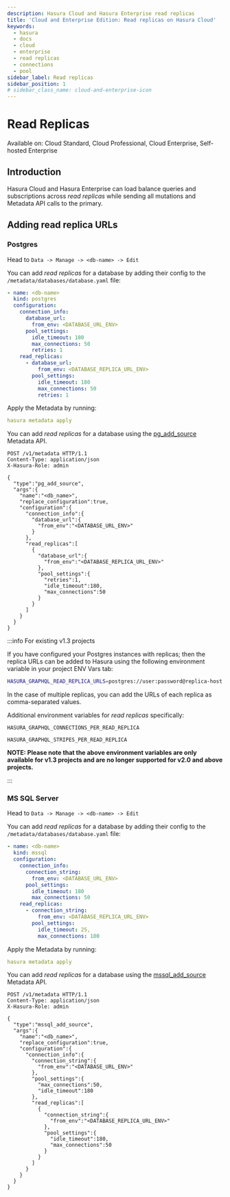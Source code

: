 ```yaml
---
description: Hasura Cloud and Hasura Enterprise read replicas
title: 'Cloud and Enterprise Edition: Read replicas on Hasura Cloud'
keywords:
  - hasura
  - docs
  - cloud
  - enterprise
  - read replicas
  - connections
  - pool
sidebar_label: Read replicas
sidebar_position: 1
# sidebar_class_name: cloud-and-enterprise-icon
---
```



# Read Replicas

<div className="badge badge--primary heading-badge">
  Available on: Cloud Standard, Cloud Professional, Cloud Enterprise, Self-hosted Enterprise
</div>

## Introduction

Hasura Cloud and Hasura Enterprise can load balance queries and subscriptions across _read replicas_ while sending all
mutations and Metadata API calls to the primary.

## Adding read replica URLs

### Postgres

<Tabs groupId="user-preference" className="api-tabs">
<TabItem value="console" label="Console">

Head to `Data -> Manage -> <db-name> -> Edit`

<Thumbnail
  src="/img/databases/read-replicas/connect-db-with-replica.png"
  alt="Connect database with read replica"
  width="1000px"
/>

</TabItem>
<TabItem value="cli" label="CLI">

You can add _read replicas_ for a database by adding their config to the `/metadata/databases/database.yaml` file:

```yaml {11-17}
- name: <db-name>
  kind: postgres
  configuration:
    connection_info:
      database_url:
        from_env: <DATABASE_URL_ENV>
      pool_settings:
        idle_timeout: 180
        max_connections: 50
        retries: 1
    read_replicas:
      - database_url:
          from_env: <DATABASE_REPLICA_URL_ENV>
        pool_settings:
          idle_timeout: 180
          max_connections: 50
          retries: 1
```

Apply the Metadata by running:

```yaml
hasura metadata apply
```

</TabItem>
<TabItem value="api" label="API">

You can add _read replicas_ for a database using the
[pg_add_source](/api-reference/metadata-api/source.mdx#metadata-pg-add-source) Metadata API.

```http {16-27}
POST /v1/metadata HTTP/1.1
Content-Type: application/json
X-Hasura-Role: admin

{
  "type":"pg_add_source",
  "args":{
    "name":"<db_name>",
    "replace_configuration":true,
    "configuration":{
      "connection_info":{
        "database_url":{
          "from_env":"<DATABASE_URL_ENV>"
        }
      },
      "read_replicas":[
        {
          "database_url":{
            "from_env":"<DATABASE_REPLICA_URL_ENV>"
          },
          "pool_settings":{
            "retries":1,
            "idle_timeout":180,
            "max_connections":50
          }
        }
      ]
    }
  }
}
```

</TabItem>
</Tabs>

:::info For existing v1.3 projects

If you have configured your Postgres instances with replicas; then the replica URLs can be added to Hasura using the
following environment variable in your project ENV Vars tab:

```bash
HASURA_GRAPHQL_READ_REPLICA_URLS=postgres://user:password@replica-host:5432/db
```

In the case of multiple replicas, you can add the URLs of each replica as comma-separated values.

Additional environment variables for _read replicas_ specifically:

`HASURA_GRAPHQL_CONNECTIONS_PER_READ_REPLICA`

`HASURA_GRAPHQL_STRIPES_PER_READ_REPLICA`

**NOTE: Please note that the above environment variables are only available for v1.3 projects and are no longer
supported for v2.0 and above projects.**

:::

### MS SQL Server

<Tabs groupId="user-preference" className="api-tabs">
  <TabItem value="console" label="Console">

Head to `Data -> Manage -> <db-name> -> Edit`

<Thumbnail
  src="/img/databases/read-replicas/connect-db-with-replica-mssql.png"
  alt="Connect database with read replica"
  width="1000px"
/>

</TabItem>

<TabItem value="cli" label="CLI">

You can add _read replicas_ for a database by adding their config to the `/metadata/databases/database.yaml` file:

```yaml {10-15}
- name: <db-name>
  kind: mssql
  configuration:
    connection_info:
      connection_string:
        from_env: <DATABASE_URL_ENV>
      pool_settings:
        idle_timeout: 180
        max_connections: 50
    read_replicas:
      - connection_string:
          from_env: <DATABASE_REPLICA_URL_ENV>
        pool_settings:
          idle_timeout: 25,
          max_connections: 100
```

Apply the Metadata by running:

```yaml
hasura metadata apply
```

</TabItem>
<TabItem value="api" label="API">

You can add _read replicas_ for a database using the
[mssql_add_source](/api-reference/metadata-api/source.mdx#mssql-add-source) Metadata API.

```http {19-29}
POST /v1/metadata HTTP/1.1
Content-Type: application/json
X-Hasura-Role: admin

{
  "type":"mssql_add_source",
  "args":{
    "name":"<db_name>",
    "replace_configuration":true,
    "configuration":{
      "connection_info":{
        "connection_string":{
          "from_env":"<DATABASE_URL_ENV>"
        },
        "pool_settings":{
          "max_connections":50,
          "idle_timeout":180
        },
        "read_replicas":[
          {
            "connection_string":{
              "from_env":"<DATABASE_REPLICA_URL_ENV>"
            },
            "pool_settings":{
              "idle_timeout":180,
              "max_connections":50
            }
          }
        ]
      }
    }
  }
}

```

</TabItem>
</Tabs>

